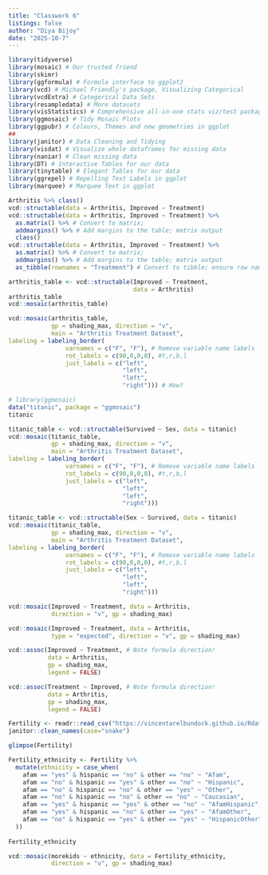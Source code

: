 ```yaml
---
title: "Classwork 6"
listings: false
author: "Diya Bijoy"
date: "2025-10-7"
---
```


```r
library(tidyverse)
library(mosaic) # Our trusted friend
library(skimr)
library(ggformula) # Formula interface to ggplot2
library(vcd) # Michael Friendly's package, Visualizing Categorical
library(vcdExtra) # Categorical Data Sets
library(resampledata) # More datasets
library(visStatistics) # Comprehensive all-in-one stats viz/test package
library(ggmosaic) # Tidy Mosaic Plots
library(ggpubr) # Colours, Themes and new geometries in ggplot
##
library(janitor) # Data Cleaning and Tidying
library(visdat) # Visualize whole dataframes for missing data
library(naniar) # Clean missing data
library(DT) # Interactive Tables for our data
library(tinytable) # Elegant Tables for our data
library(ggrepel) # Repelling Text Labels in ggplot
library(marquee) # Marquee Text in ggplot
```

```r
Arthritis %>% class()
vcd::structable(data = Arthritis, Improved ~ Treatment)
vcd::structable(data = Arthritis, Improved ~ Treatment) %>% 
  as.matrix() %>% # Convert to matrix; 
  addmargins() %>% # Add margins to the table; matrix output
  class() 
vcd::structable(data = Arthritis, Improved ~ Treatment) %>% 
  as.matrix() %>% # Convert to matrix;
  addmargins() %>% # Add margins to the table; matrix output
  as_tibble(rownames = "Treatment") # Convert to tibble; ensure row names!
```

```r
arthritis_table <- vcd::structable(Improved ~ Treatment,
                                   data = Arthritis)
arthritis_table
vcd::mosaic(arthritis_table)
```

```r
vcd::mosaic(arthritis_table, 
            gp = shading_max, direction = "v",
            main = "Arthritis Treatment Dataset",
labeling = labeling_border(
                varnames = c("F", "F"), # Remove variable name labels
                rot_labels = c(90,0,0,0), #t,r,b,l
                just_labels = c("left", 
                                "left", 
                                "left", 
                                "right"))) # How?
```

```r
# library(ggmosaic)
data("titanic", package = "ggmosaic")
titanic
```

```r
titanic_table <- vcd::structable(Survived ~ Sex, data = titanic)
vcd::mosaic(titanic_table,
            gp = shading_max, direction = "v",
            main = "Arthritis Treatment Dataset",
labeling = labeling_border(
                varnames = c("F", "F"), # Remove variable name labels
                rot_labels = c(90,0,0,0), #t,r,b,l
                just_labels = c("left", 
                                "left", 
                                "left", 
                                "right")))
```

```r
titanic_table <- vcd::structable(Sex ~ Survived, data = titanic)
vcd::mosaic(titanic_table,
            gp = shading_max, direction = "v",
            main = "Arthritis Treatment Dataset",
labeling = labeling_border(
                varnames = c("F", "F"), # Remove variable name labels
                rot_labels = c(90,0,0,0), #t,r,b,l
                just_labels = c("left", 
                                "left", 
                                "left", 
                                "right"))) 
```

```r
vcd::mosaic(Improved ~ Treatment, data = Arthritis, 
            direction = "v", gp = shading_max)
```

```r
vcd::mosaic(Improved ~ Treatment, data = Arthritis, 
            type = "expected", direction = "v", gp = shading_max)
```

```r
vcd::assoc(Improved ~ Treatment, # Note formula direction!
           data = Arthritis, 
           gp = shading_max, 
           legend = FALSE) 
```

```r
vcd::assoc(Treatment ~ Improved, # Note formula direction!
           data = Arthritis, 
           gp = shading_max, 
           legend = FALSE) 
```

```r
Fertility <- readr::read_csv("https://vincentarelbundock.github.io/Rdatasets/csv/AER/Fertility.csv") %>% 
janitor::clean_names(case="snake")
```

```r
glimpse(Fertility)
```

```r
Fertility_ethnicity <- Fertility %>%
  mutate(ethnicity = case_when(
    afam == "yes" & hispanic == "no" & other == "no" ~ "Afam",
    afam == "no" & hispanic == "yes" & other == "no" ~ "Hispanic",
    afam == "no" & hispanic == "no" & other == "yes" ~ "Other",
    afam == "no" & hispanic == "no" & other == "no" ~ "Caucasian",
    afam == "yes" & hispanic == "yes" & other == "no" ~ "AfamHispanic",
    afam == "yes" & hispanic == "no" & other == "yes" ~ "AfamOther",
    afam == "no" & hispanic == "yes" & other == "yes" ~ "HispanicOther"
  ))
  
Fertility_ethnicity
```

```r
vcd::mosaic(morekids ~ ethnicity, data = Fertility_ethnicity, 
            direction = "v", gp = shading_max)
```
